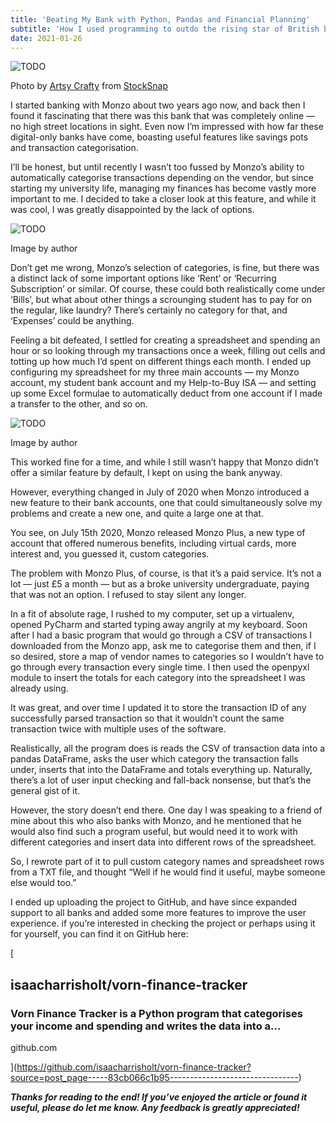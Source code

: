 ```yaml
---
title: 'Beating My Bank with Python, Pandas and Financial Planning'
subtitle: 'How I used programming to outdo the rising star of British banks'
date: 2021-01-26
---
```



<Image src={image0} alt="TODO" />

Photo by [Artsy Crafty](https://stocksnap.io/author/artsandcrafts) from [StockSnap](https://stocksnap.io)

I started banking with Monzo about two years ago now, and back then I found it fascinating that there was this bank that was completely online — no high street locations in sight. Even now I’m impressed with how far these digital-only banks have come, boasting useful features like savings pots and transaction categorisation.

I’ll be honest, but until recently I wasn’t too fussed by Monzo’s ability to automatically categorise transactions depending on the vendor, but since starting my university life, managing my finances has become vastly more important to me. I decided to take a closer look at this feature, and while it was cool, I was greatly disappointed by the lack of options.

<Image src={image1} alt="TODO" />

Image by author

Don’t get me wrong, Monzo’s selection of categories, is fine, but there was a distinct lack of some important options like ‘Rent’ or ‘Recurring Subscription’ or similar. Of course, these could both realistically come under ‘Bills’, but what about other things a scrounging student has to pay for on the regular, like laundry? There’s certainly no category for that, and ‘Expenses’ could be anything.

Feeling a bit defeated, I settled for creating a spreadsheet and spending an hour or so looking through my transactions once a week, filling out cells and totting up how much I’d spent on different things each month. I ended up configuring my spreadsheet for my three main accounts — my Monzo account, my student bank account and my Help-to-Buy ISA — and setting up some Excel formulae to automatically deduct from one account if I made a transfer to the other, and so on.

<Image src={image2} alt="TODO" />

Image by author

This worked fine for a time, and while I still wasn’t happy that Monzo didn’t offer a similar feature by default, I kept on using the bank anyway.

However, everything changed in July of 2020 when Monzo introduced a new feature to their bank accounts, one that could simultaneously solve my problems and create a new one, and quite a large one at that.

You see, on July 15th 2020, Monzo released Monzo Plus, a new type of account that offered numerous benefits, including virtual cards, more interest and, you guessed it, custom categories.

The problem with Monzo Plus, of course, is that it’s a paid service. It’s not a lot — just £5 a month — but as a broke university undergraduate, paying that was not an option. I refused to stay silent any longer.

In a fit of absolute rage, I rushed to my computer, set up a virtualenv, opened PyCharm and started typing away angrily at my keyboard. Soon after I had a basic program that would go through a CSV of transactions I downloaded from the Monzo app, ask me to categorise them and then, if I so desired, store a map of vendor names to categories so I wouldn’t have to go through every transaction every single time. I then used the openpyxl module to insert the totals for each category into the spreadsheet I was already using.

It was great, and over time I updated it to store the transaction ID of any successfully parsed transaction so that it wouldn’t count the same transaction twice with multiple uses of the software.

Realistically, all the program does is reads the CSV of transaction data into a pandas DataFrame, asks the user which category the transaction falls under, inserts that into the DataFrame and totals everything up. Naturally, there’s a lot of user input checking and fall-back nonsense, but that’s the general gist of it.

However, the story doesn’t end there. One day I was speaking to a friend of mine about this who also banks with Monzo, and he mentioned that he would also find such a program useful, but would need it to work with different categories and insert data into different rows of the spreadsheet.

So, I rewrote part of it to pull custom category names and spreadsheet rows from a TXT file, and thought “Well if he would find it useful, maybe someone else would too.”

I ended up uploading the project to GitHub, and have since expanded support to all banks and added some more features to improve the user experience. if you’re interested in checking the project or perhaps using it for yourself, you can find it on GitHub here:

[

## isaacharrisholt/vorn-finance-tracker

### Vorn Finance Tracker is a Python program that categorises your income and spending and writes the data into a…

github.com

](https://github.com/isaacharrisholt/vorn-finance-tracker?source=post_page-----83cb066c1b95--------------------------------)

**_Thanks for reading to the end! If you’ve enjoyed the article or found it useful, please do let me know. Any feedback is greatly appreciated!_**
